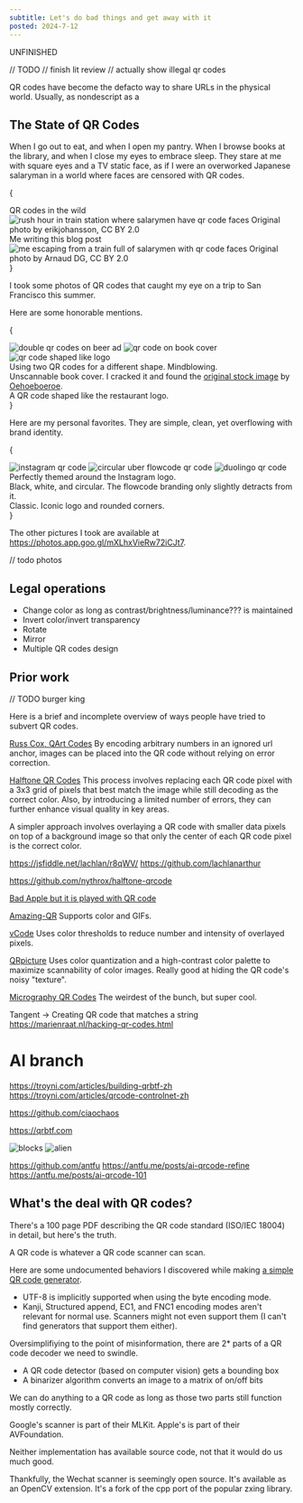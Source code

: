 ```yaml
---
subtitle: Let's do bad things and get away with it
posted: 2024-7-12
---
```


UNFINISHED

// TODO
// finish lit review
// actually show illegal qr codes

QR codes have become the defacto way to share URLs in the physical world. Usually, as nondescript as a 

## The State of QR Codes

When I go out to eat, and when I open my pantry. When I browse books at the library, and when I close my eyes to embrace sleep. They stare at me with square eyes and a TV static face, as if I were an overworked Japanese salaryman in a world where faces are censored with QR codes.

{
<div className="flex flex-wrap gap-4 text-center text-sm">
  <div className="flex-1 min-w-[240px]">
    <div className="font-semibold text-xl">QR codes in the wild</div>
    <img src="./illegal_qr_codes/rush_hour.jpg" alt="rush hour in train station where salarymen have qr code faces"/>
    <Sa href="https://commons.wikimedia.org/wiki/File:Just_going_to_work_(3509126762).jpg">Original photo</Sa> by <Sa href="https://www.flickr.com/people/erikjohansson78/">erikjohansson</Sa>, <Sa href="https://creativecommons.org/licenses/by/2.0/deed.en">CC BY 2.0</Sa>
  </div>

  <div className="flex-1 min-w-[240px]">
    <div className="font-semibold text-xl">Me writing this blog post</div>
    <img src="./illegal_qr_codes/train_escape.jpg" alt="me escaping from a train full of salarymen with qr code faces"/>
    <Sa href="https://www.flickr.com/photos/19736899@N04/2046534730">Original photo</Sa> by <Sa href="https://www.flickr.com/people/hern42/">Arnaud DG</Sa>, <Sa href="https://creativecommons.org/licenses/by/2.0/deed.en">CC BY 2.0</Sa>
  </div>
</div>
}


I took some photos of QR codes that caught my eye on a trip to San Francisco this summer.

Here are some honorable mentions.

{
<div className="grid cols-3 gap-4 text-sm">
  <img src="./illegal_qr_codes/sf_ad.jpg" alt="double qr codes on beer ad"/>
  <img src="./illegal_qr_codes/sf_book.jpg" alt="qr code on book cover"/>
  <img src="./illegal_qr_codes/sf_logo.jpg" alt="qr code shaped like logo"/>
  <div>Using two QR codes for a different shape. Mindblowing.</div>
  <div>
    Unscannable book cover. I cracked it and found the <a href="https://www.istockphoto.com/vector/qr-code-gm156283521-15512938">original stock image</a> by <a href="https://www.istockphoto.com/portfolio/Oehoeboeroe">Oehoeboeroe</a>. 
  </div>
  <div>
    A QR code shaped like the restaurant logo.
  </div>
</div>
}

Here are my personal favorites. They are simple, clean, yet overflowing with brand identity.

{
<div className="grid cols-3 gap-4 text-sm">
  <img src="./illegal_qr_codes/sf_insta.jpg" alt="instagram qr code"/>
  <img src="./illegal_qr_codes/sf_uber.jpg" alt="circular uber flowcode qr code"/>
  <img src="./illegal_qr_codes/duolingo.jpg" alt="duolingo qr code"/>
  <div>Perfectly themed around the Instagram logo.</div>
  <div>
    Black, white, and circular. The flowcode branding only slightly detracts from it.
  </div>
  <div>
    Classic. Iconic logo and rounded corners.
  </div>
</div>
}

The other pictures I took are available at https://photos.app.goo.gl/mXLhxVieRw72iCJt7.

// todo photos

## Legal operations

- Change color as long as contrast/brightness/luminance??? is maintained
- Invert color/invert transparency
- Rotate
- Mirror
- Multiple QR codes design

## Prior work
// TODO burger king

Here is a brief and incomplete overview of ways people have tried to subvert QR codes.

[Russ Cox, QArt Codes](https://research.swtch.com/qart)
By encoding arbitrary numbers in an ignored url anchor, images can be placed into the QR code without relying on error correction.

[Halftone QR Codes](https://cgv.cs.nthu.edu.tw/projects/Recreational_Graphics/Halftone_QRCodes)
This process involves replacing each QR code pixel with a 3x3 grid of pixels that best match the image while still decoding as the correct color. Also, by introducing a limited number of errors, they can further enhance visual quality in key areas.

A simpler approach involves overlaying a QR code with smaller data pixels on top of a background image so that only the center of each QR code pixel is the correct color.

https://jsfiddle.net/lachlan/r8qWV/
https://github.com/lachlanarthur

https://github.com/nythrox/halftone-qrcode

[Bad Apple but it is played with QR code](https://www.youtube.com/watch?v=tPYUdjptMpk)

[Amazing-QR](https://github.com/x-hw/amazing-qr)
Supports color and GIFs.

[vCode](https://github.com/ruitaocc/vCode)
Uses color thresholds to reduce number and intensity of overlayed pixels.

[QRpicture](https://github.com/xyzzy/qrpicture)
Uses color quantization and a high-contrast color palette to maximize scannability of color images. Really good at hiding the QR code's noisy "texture".

[Micrography QR Codes](https://github.com/DiscreteKat/MicrographyQRCodes)
The weirdest of the bunch, but super cool.


Tangent -> Creating QR code that matches a string
https://marienraat.nl/hacking-qr-codes.html

# AI branch
https://troyni.com/articles/building-qrbtf-zh
https://troyni.com/articles/qrcode-controlnet-zh

https://github.com/ciaochaos

https://qrbtf.com

![blocks](./illegal_qr_codes/qrbtf_blocks.svg)
![alien](./illegal_qr_codes/qrbtf_alien.svg)

https://github.com/antfu
https://antfu.me/posts/ai-qrcode-refine
https://antfu.me/posts/ai-qrcode-101


## What's the deal with QR codes?

There's a 100 page PDF describing the QR code standard (ISO/IEC 18004) in detail, but here's the truth.

A QR code is whatever a QR code scanner can scan.

Here are some undocumented behaviors I discovered while making [a simple QR code generator](https://github.com/fuqr).

- UTF-8 is implicitly supported when using the byte encoding mode.
- Kanji, Structured append, EC1, and FNC1 encoding modes aren't relevant for normal use. Scanners might not even support them (I can't find generators that support them either).

Oversimplifiying to the point of misinformation, there are 2\* parts of a QR code decoder we need to swindle.

- A QR code detector (based on computer vision) gets a bounding box
- A binarizer algorithm converts an image to a matrix of on/off bits

We can do anything to a QR code as long as those two parts still function mostly correctly.

Google's scanner is part of their MLKit.
Apple's is part of their AVFoundation.

Neither implementation has available source code, not that it would do us much good.

Thankfully, the Wechat scanner is seemingly open source. It's available as an OpenCV extension. It's a fork of the cpp port of the popular zxing library.
